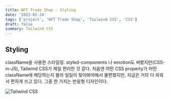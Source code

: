 ```yaml
---
title: NFT Trade Shop - Styling
date: '2023-02-24'
tags: ['project', 'NFT Trade Shop', 'Tailwind CSS', 'CSS']
draft: false
summary: Tailwind CSS
---
```


## Styling

  className을 사용한 스타일링. styled-components 나 emotion도 써봤지만(CSS-in-JS), Tailwind CSS가 제일 편리한 것 같다. 처음엔 어떤 CSS property가 어떤 className에 해당하는지 몰라 일일이 찾아봐야해서 불편했지만, 지금은 거의 다 외워서 편하게 쓰고 있다. 그중 한 가지는 반응형 디자인이다. 

  ![Tailwind CSS](/static/images/tailwind-css.png)